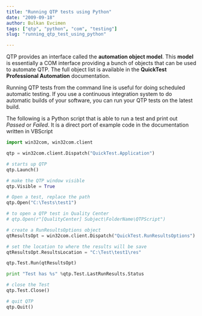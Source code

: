 ```yaml
---
title: "Running QTP tests using Python"
date: "2009-09-18"
author: Bulkan Evcimen
tags: ["qtp", "python", "com", "testing"]
slug: "running_qtp_test_using_python"

---
```


QTP provides an interface called the **automation object model**. This **model** is essentially a COM interface providing a bunch of objects that can be used to automate QTP. The full object list is available in the **QuickTest Professional Automation** documentation.

Running QTP tests from the command line is useful for doing scheduled automatic testing. If you use a continuous integration system to do automatic builds of your software, you can run your QTP tests on the latest build.

The following is a Python script that is able to run a test and print out *Passed* or *Failed*.  It is a direct port of example code in the documentation written in VBScript

```python
import win32com, win32com.client

qtp = win32com.client.Dispatch("QuickTest.Application")

# starts up QTP
qtp.Launch() 

# make the QTP window visible
qtp.Visible = True

# Open a test, replace the path 
qtp.Open("C:\Tests\test1")

# to open a QTP test in Quality Center
# qtp.Open(r"[QualityCenter] Subject\FolderName\QTPScript")

# create a RunResultsOptions object
qtResultsOpt = win32com.client.Dispatch("QuickTest.RunResultsOptions")

# set the location to where the results will be save
qtResultsOpt.ResultsLocation = "C:\Test\test1\res"

qtp.Test.Run(qtResultsOpt)

print "Test has %s" %qtp.Test.LastRunResults.Status

# close the Test
qtp.Test.Close()

# quit QTP
qtp.Quit()
```
